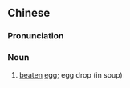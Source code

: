 ==Chinese==
{{zh-forms}}

===Pronunciation===
{{zh-pron
|m=dànhuā,er=y
|cat=n
}}

===Noun===
{{zh-noun}}

# [[beaten]] [[egg]]; egg drop (in soup)
